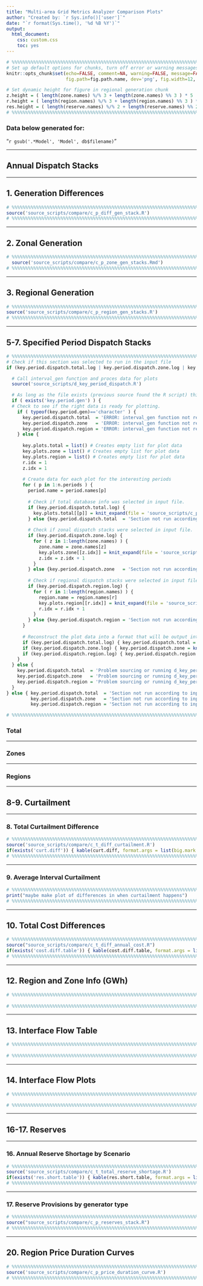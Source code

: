 ```yaml
---
title: "Multi-area Grid Metrics Analyzer Comparison Plots"
author: "Created by: `r Sys.info()['user']`"
date: "`r format(Sys.time(), '%d %B %Y')`"
output: 
  html_document: 
    css: custom.css
    toc: yes
---
```


```r
# %%%%%%%%%%%%%%%%%%%%%%%%%%%%%%%%%%%%%%%%%%%%%%%%%%%%%%%%%%%%%%%%%%%%%%%%%%
# Set up default options for chunks, turn off error or warning messages.
knitr::opts_chunk$set(echo=FALSE, comment=NA, warning=FALSE, message=FALSE, include=TRUE,
                      fig.path=fig.path.name, dev='png', fig.width=12, cache=FALSE)

# Set dynamic height for figure in regional generation chunk
z.height = ( length(zone.names) %/% 3 + length(zone.names) %% 3 ) * 5
r.height = ( length(region.names) %/% 3 + length(region.names) %% 3 ) * 5
res.height = ( length(reserve.names) %/% 2 + length(reserve.names) %% 2 ) * 5
# %%%%%%%%%%%%%%%%%%%%%%%%%%%%%%%%%%%%%%%%%%%%%%%%%%%%%%%%%%%%%%%%%%%%%%%%%%
```

### Data below generated for:
"`r gsub('.*Model', 'Model', db$filename)`"

***
## Annual Dispatch Stacks 
***
## 1. Generation Differences
```r
# %%%%%%%%%%%%%%%%%%%%%%%%%%%%%%%%%%%%%%%%%%%%%%%%%%%%%%%%%%%%%%%%%%%%%%%%%%
source('source_scripts/compare/c_p_diff_gen_stack.R')
# %%%%%%%%%%%%%%%%%%%%%%%%%%%%%%%%%%%%%%%%%%%%%%%%%%%%%%%%%%%%%%%%%%%%%%%%%%
```

***
## 2. Zonal Generation
```r
# %%%%%%%%%%%%%%%%%%%%%%%%%%%%%%%%%%%%%%%%%%%%%%%%%%%%%%%%%%%%%%%%%%%%%%%%%%
  source('source_scripts/compare/c_p_zone_gen_stacks.Rmd')
# %%%%%%%%%%%%%%%%%%%%%%%%%%%%%%%%%%%%%%%%%%%%%%%%%%%%%%%%%%%%%%%%%%%%%%%%%%
```

***
## 3. Regional Generation
```r
# %%%%%%%%%%%%%%%%%%%%%%%%%%%%%%%%%%%%%%%%%%%%%%%%%%%%%%%%%%%%%%%%%%%%%%%%%%
source('source_scripts/compare/c_p_region_gen_stacks.R')
# %%%%%%%%%%%%%%%%%%%%%%%%%%%%%%%%%%%%%%%%%%%%%%%%%%%%%%%%%%%%%%%%%%%%%%%%%%
```

***
## 5-7. Specified Period Dispatch Stacks
``` r
# %%%%%%%%%%%%%%%%%%%%%%%%%%%%%%%%%%%%%%%%%%%%%%%%%%%%%%%%%%%%%%%%%%%%%%%%%%
# Check if this section was selected to run in the input file
if (key.period.dispatch.total.log | key.period.dispatch.zone.log | key.period.dispatch.region.log){  

  # Call interval_gen function and proces data for plots
  source('source_scripts/d_key_period_dispatch.R')

  # As long as the file exists (previous source found the R script) this loop runs
  if ( exists('key.period.gen') ) {
  # Check to see if the right data is ready for plotting.
    if ( typeof(key.period.gen)=='character' ) {
      key.period.dispatch.total  = 'ERROR: interval_gen function not returning correct results.'
      key.period.dispatch.zone   = 'ERROR: interval_gen function not returning correct results.'
      key.period.dispatch.region = 'ERROR: interval_gen function not returning correct results.'
    } else {
  
      key.plots.total = list() # Creates empty list for plot data
      key.plots.zone = list() # Creates empty list for plot data
      key.plots.region = list() # Creates empty list for plot data
      r.idx = 1
      z.idx = 1
      
      # Create data for each plot for the interesting periods
      for ( p in 1:n.periods ) {
        period.name = period.names[p]
        
        # Check if total database info was selected in input file.
        if (key.period.dispatch.total.log) {
          key.plots.total[[p]] = knit_expand(file = 'source_scripts/c_p_key_period_dispatch_total.Rmd', period.name = period.name)
        } else {key.period.dispatch.total  = 'Section not run according to input file.'}
        
        # Check if zonal dispatch stacks were selected in input file.
        if (key.period.dispatch.zone.log) {
          for ( z in 1:length(zone.names) ) {
            zone.name = zone.names[z]
            key.plots.zone[[z.idx]] = knit_expand(file = 'source_scripts/c_p_key_period_dispatch_zone.Rmd', period.name = period.name, zone.name = zone.name) 
            z.idx = z.idx + 1
          } 
        } else {key.period.dispatch.zone   = 'Section not run according to input file.'}
        
        # Check if regional dispatch stacks were selected in input file.
        if (key.period.dispatch.region.log) {
          for ( r in 1:length(region.names) ) {
            region.name = region.names[r]
            key.plots.region[[r.idx]] = knit_expand(file = 'source_scripts/c_p_key_period_dispatch_region.Rmd', period.name = period.name, region.name = region.name)
            r.idx = r.idx + 1
          }
        } else {key.period.dispatch.region = 'Section not run according to input file.'}
      }
  
      # Reconstruct the plot data into a format that will be output into the HTML below
      if (key.period.dispatch.total.log) { key.period.dispatch.total = knit_child(text = unlist(key.plots.total)) }
      if (key.period.dispatch.zone.log) { key.period.dispatch.zone = knit_child(text = unlist(key.plots.zone)) }
      if (key.period.dispatch.region.log) { key.period.dispatch.region = knit_child(text = unlist(key.plots.region)) }
    }
  } else {
    key.period.dispatch.total  = 'Problem sourcing or running d_key_period_dispatch.R.'
    key.period.dispatch.zone   = 'Problem sourcing or running d_key_period_dispatch.R.'
    key.period.dispatch.region = 'Problem sourcing or running d_key_period_dispatch.R.'
  }
} else { key.period.dispatch.total  = 'Section not run according to input file.'
         key.period.dispatch.zone   = 'Section not run according to input file.' 
         key.period.dispatch.region = 'Section not run according to input file.' }

# %%%%%%%%%%%%%%%%%%%%%%%%%%%%%%%%%%%%%%%%%%%%%%%%%%%%%%%%%%%%%%%%%%%%%%%%%%
```

### Total

***
### Zones

***
### Regions

***
## 8-9. Curtailment
***
### 8. Total Curtailment Difference
```r
# %%%%%%%%%%%%%%%%%%%%%%%%%%%%%%%%%%%%%%%%%%%%%%%%%%%%%%%%%%%%%%%%%%%%%%%%%%
source('source_scripts/compare/c_t_diff_curtailment.R')
if(exists('curt.diff')) { kable(curt.diff, format.args = list(big.mark = ','), digits=2) }
# %%%%%%%%%%%%%%%%%%%%%%%%%%%%%%%%%%%%%%%%%%%%%%%%%%%%%%%%%%%%%%%%%%%%%%%%%%
```

***
### 9. Average Interval Curtailment
```r
# %%%%%%%%%%%%%%%%%%%%%%%%%%%%%%%%%%%%%%%%%%%%%%%%%%%%%%%%%%%%%%%%%%%%%%%%%%
print("maybe make plot of differences in when curtailment happens")
# %%%%%%%%%%%%%%%%%%%%%%%%%%%%%%%%%%%%%%%%%%%%%%%%%%%%%%%%%%%%%%%%%%%%%%%%%%
```

***
## 10. Total Cost Differences
```r
# %%%%%%%%%%%%%%%%%%%%%%%%%%%%%%%%%%%%%%%%%%%%%%%%%%%%%%%%%%%%%%%%%%%%%%%%%%
source("source_scripts/compare/c_t_diff_annual_cost.R")
if(exists('cost.diff.table')) { kable(cost.diff.table, format.args = list(big.mark = ',')) }
# %%%%%%%%%%%%%%%%%%%%%%%%%%%%%%%%%%%%%%%%%%%%%%%%%%%%%%%%%%%%%%%%%%%%%%%%%%
```

***
## 12. Region and Zone Info (GWh)
``` r
# %%%%%%%%%%%%%%%%%%%%%%%%%%%%%%%%%%%%%%%%%%%%%%%%%%%%%%%%%%%%%%%%%%%%%%%%%%
 
# %%%%%%%%%%%%%%%%%%%%%%%%%%%%%%%%%%%%%%%%%%%%%%%%%%%%%%%%%%%%%%%%%%%%%%%%%%
```

***
## 13. Interface Flow Table
```r
# %%%%%%%%%%%%%%%%%%%%%%%%%%%%%%%%%%%%%%%%%%%%%%%%%%%%%%%%%%%%%%%%%%%%%%%%%%
 
# %%%%%%%%%%%%%%%%%%%%%%%%%%%%%%%%%%%%%%%%%%%%%%%%%%%%%%%%%%%%%%%%%%%%%%%%%%
```

***
## 14. Interface Flow Plots
```r
# %%%%%%%%%%%%%%%%%%%%%%%%%%%%%%%%%%%%%%%%%%%%%%%%%%%%%%%%%%%%%%%%%%%%%%%%%%

# %%%%%%%%%%%%%%%%%%%%%%%%%%%%%%%%%%%%%%%%%%%%%%%%%%%%%%%%%%%%%%%%%%%%%%%%%%
```

***
## 16-17. Reserves
***
### 16. Annual Reserve Shortage by Scenario
```r
# %%%%%%%%%%%%%%%%%%%%%%%%%%%%%%%%%%%%%%%%%%%%%%%%%%%%%%%%%%%%%%%%%%%%%%%%%%
source('source_scripts/compare/c_t_total_reserve_shortage.R')
if(exists('res.short.table')) { kable(res.short.table, format.args = list(big.mark = ',')) }
# %%%%%%%%%%%%%%%%%%%%%%%%%%%%%%%%%%%%%%%%%%%%%%%%%%%%%%%%%%%%%%%%%%%%%%%%%%
```

***
### 17. Reserve Provisions by generator type
```r
# %%%%%%%%%%%%%%%%%%%%%%%%%%%%%%%%%%%%%%%%%%%%%%%%%%%%%%%%%%%%%%%%%%%%%%%%%%
source("source_scripts/compare/c_p_reserves_stack.R")
# %%%%%%%%%%%%%%%%%%%%%%%%%%%%%%%%%%%%%%%%%%%%%%%%%%%%%%%%%%%%%%%%%%%%%%%%%%
```

***
## 20. Region Price Duration Curves
```r
# %%%%%%%%%%%%%%%%%%%%%%%%%%%%%%%%%%%%%%%%%%%%%%%%%%%%%%%%%%%%%%%%%%%%%%%%%%
source('source_scripts/compare/c_p_price_duration_curve.R')
# %%%%%%%%%%%%%%%%%%%%%%%%%%%%%%%%%%%%%%%%%%%%%%%%%%%%%%%%%%%%%%%%%%%%%%%%%%
```





